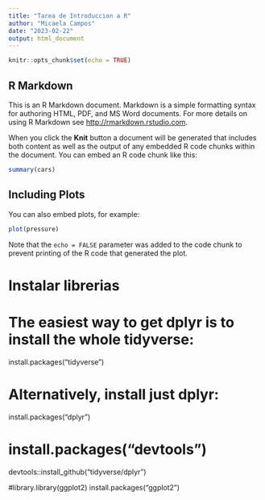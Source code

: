 ```yaml
---
title: "Tarea de Introduccion a R"
author: "Micaela Campos"
date: "2023-02-22"
output: html_document
---
```


```r
knitr::opts_chunk$set(echo = TRUE)
```

## R Markdown

This is an R Markdown document. Markdown is a simple formatting syntax for authoring HTML, PDF, and MS Word documents. For more details on using R Markdown see <http://rmarkdown.rstudio.com>.

When you click the **Knit** button a document will be generated that includes both content as well as the output of any embedded R code chunks within the document. You can embed an R code chunk like this:

```r
summary(cars)
```

## Including Plots

You can also embed plots, for example:

```r
plot(pressure)
```

Note that the `echo = FALSE` parameter was added to the code chunk to prevent printing of the R code that generated the plot.

# Instalar librerias

# The easiest way to get dplyr is to install the whole tidyverse:
install.packages("tidyverse")

# Alternatively, install just dplyr:
install.packages("dplyr")

# install.packages("devtools")
devtools::install_github("tidyverse/dplyr")

#library.library(ggplot2)
install.packages("ggplot2")

 